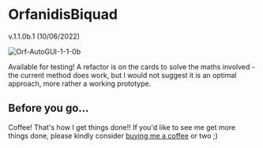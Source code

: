 # OrfanidisBiquad

v.1.1.0b.1 (10/06/2022)

![Orf-AutoGUI-1-1-0b](https://raw.githubusercontent.com/StoneyDSP/OrfanidisBiquad/master/Res/Orf-AutoGUI-1-1-0b.png)

Available for testing! A refactor is on the cards to solve the maths involved - the current method does work, but I would not suggest it is an optimal approach, more rather a working prototype.


## Before you go...


Coffee! That's how I get things done!! If you'd like to see me get more things done, please kindly consider <a href="https://www.patreon.com/bePatron?u=8549187" data-patreon-widget-type="become-patron-button">buying me a coffee</a> or two ;)
